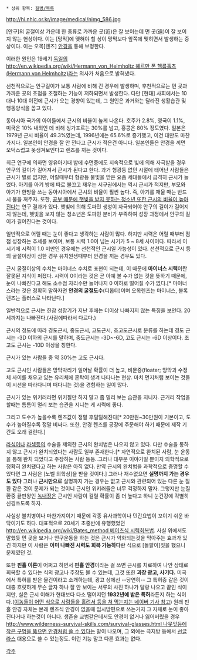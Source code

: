  * 상위 항목: [[질병/목록]]

http://hi.nhic.or.kr/image/medical/nimg_586.jpg

[안구]의 굴절이상 가운데 한 종류로 가까운 곳(近)은 잘 보이는데 먼 곳(遠)이 잘 보이지 않는 현상이다. 이는 [망막]에 맺혀야 할 상이 망막보다 앞쪽에 맺히면서 발생하는 증상이다. 이는 오목[렌즈] [[안경]]을 통해 보정한다.

이러한 원인은 19세기 [[독일]]의 [[http://en.wikipedia.org/wiki/Hermann_von_Helmholtz 헤르만 폰 헬름홀츠(Hermann von Helmholtz)]]라는 의사가 처음으로 밝혀냈다.

선천적으로는 안구길이가 보통 사람에 비해 긴 경우에 발생하며, 후천적으로는 먼 곳과 가까운 곳의 초점을 조절하는 기능이 저하되면서 발생한다. 다만 [현대] 사회에서는 10대나 10대 이전에 근시가 오는 경향이 있는데, 그 원인은 과거와는 달라진 생활습관 및 행동양식을 꼽고 있다.

동아시아 국가의 아이들에서 근시의 비율이 높게 나온다. 호주가 2.8%, 영국이 1.1%, 미국은 10% 내외인 데 비해 싱가포르는 30%를 넘고, 홍콩은 80% 정도였다. 일본은 1979년 근시 비율이 49.3%였는데, 1996년에는 65.6%로 증가했고, 이건 대만도 마찬가지다. 일본인이 안경을 잘 안 낀다고 근시가 적은건 아니다. 일본인들은 안경을 끼면 오덕스럽고 못생겨보인다고 렌즈를 끼는 것이다.

최근 연구에 의하면 영유아기때 밤에 수면중에도 지속적으로 빛에 의해 자극받을 경우 안구의 길이가 길어져서 근시가 된다고 한다. 과거 형광등 없던 시절에 태어난 사람들은 근시가 별로 없지만, 어릴때부터 형광등 불빛을 받은 요즘 세대들에서 급격히 근시가 늘었다. 아기를 아기 방에 따로 불끄고 재우는 서구권에서는 역시 근시가 적지만, 부모와 아기가 한방을 쓰는 동아시아에서 근시의 비율이 훨씬 높다. 즉, 아기를 재울 때는 반드시 불을 꺼주자. 또한, [http://www.asiae.co.kr/news/view.htm?idxno=2015030614552235023 공부 때문에 햇빛을 받지 못하는 청소년 또한 근시의 비율이 높아진다]는 연구 결과가 있다. 햇빛에 의해 도파민 생성이 자극되어야 안구의 길이가 길어지지 않는데, 햇빛을 보지 않는 청소년은 도파민 분비가 부족하여 성장 과정에서 안구의 길이가 길어진다는 것이다.

일반적으로 어릴 때는 눈이 좋다고 생각하는 사람이 많다. 하지만 시력은 어릴 때부터 점점 성장하는 추세를 보이며, 보통 시력 1.0이 넘는 시기가 5 ~ 8세 사이이다. 따라서 이 시기에 시력이 1.0 미만인 경우에는 선천적인 근시일 가능성이 있다. 선천적으로 근시 등의 굴절이상이 심한 경우 유치원생때부터 안경을 끼는 경우도 있다.

근시 굴절이상의 수치는 마이너스 수치로 표현이 되는데, 이 때문에 '''마이너스 시력'''이란 잘못된 지식이 퍼졌다. 시력이 0이라는 것은 곧 아예 볼 수가 없는 것을 뜻하기 때문에, 눈이 나빠진다고 해도 소수점 자리수만 늘어나지 0 이하로 떨어질 수가 없다.[* 마이너스라는 것은 정확히 말하자면 '''안경의 굴절도수'''(디옵터)이며 오목렌즈는 마이너스, 볼록렌즈는 플러스로 나타난다.]

일반적으로 근시는 한참 성장기가 지난 후에는 더이상 나빠지지 않는 특징을 보인다. 20세까지는 나빠진다.(사람에따라서 다르다.)

근시의 정도에 따라 경도근시, 중도근시, 고도근시, 초고도근시로 분류를 하는데 경도 근시는 -3D 이하의 근시를 말하며, 중도근시는 -3D~-6D, 고도 근시는 -6D 이상이다. 초고도 근시는 -10D 이상을 칭한다.

근시가 있는 사람들 중 약 30%는 고도 근시다.

고도 근시인 사람들은 망막박리가 일어날 확률이 더 높고, 비문증(floater; 망막과 수정체 사이를 채우고 있는 유리체에 혼탁이 생겨 나타나는 현상. 마치 먼지처럼 보이는 것들이 시선을 따라다니며 떠다니는 것)을 경험하는 일이 많다.

근시가 있는 위키러라면 위키질만 하지 말고 좀 멀리 보는 습관을 지니자. 근거리 작업을 할때는 틈틈이 멀리 보는 습관을 지니는 게 시력에 좋다.

그리고 도수가 높을수록 렌즈값이 정말 후덜덜해진다[* 20만원~30만원이 기본이고, 도수가 높아질수록 정말 비싸다. 또한, 안경 렌즈를 공장에 주문해야 하기 때문에 제작 기간도 오래 걸린다.] 

[[라식]]이나 [[라섹]]등의 수술을 제외한 근시의 완치법은 나오지 않고 있다. 다만 수술을 통하지 않고 근시가 완치되었다는 사람도 일부 존재한다.[* 자연적으로 완치된 사람, 눈 운동을 통해 완치 되었다고 주장하는 사람 등등..그러나 대부분 이야기일 뿐이지 의학적으로 정확히 완치됐다고 하는 사람은 아직 없다. 만약 근시의 완치법을 과학적으로 증명할 수 있다면 그 사람은 [노벨 의학상]을 받을 것이다.] 그러나 재수없으면 '''실명까지 가는 경우도 있다''' 그러나 '''근시만으로''' 실명까지 가는 경우는 없고 근시와 관련되어 있는 다른 눈 질환 같은 것이 문제가 되는 것이니 근시인 위키러들은 너무 걱정하지 말자. 그렇지만 눈질환중 끝판왕인 [[녹내장]]은 근시인 사람이 걸릴 확률이 좀 더 높다고 하니 눈건강에 각별히 신경쓰도록 하자. 

사실상 불치병이나 마찬가지이기 때문에 각종 유사과학이나 민간요법이 꼬이기 쉬운 바닥이기도 하다. 대표적으로 20세기 초중반에 유행했었던 [[http://en.wikipedia.org/wiki/Bates_method 베이츠식 시력회복법]]. 사실 위에서도 말했듯 먼 곳을 보거나 안구운동을 하는 것은 근시가 악화되는것을 막아주는 효과가 있긴 하지만 이 사람은 '''이미 나빠진 시력도 회복 가능하다'''란 식으로 [돌팔이]짓을 했으니 문제였던 것.

또한 '''핀홀 이론'''이 어쩌고 하면서 '''핀홀 안경'''이라는 걸 쓰면 근시를 치료하여 나안 상태로 회복할 수 있다는 식의 광고나 주장도 볼 수 있는데, 그것 또한 '''과장 광고, 사기다.''' 미국에서 특허를 받은 물건이라고 소개하는데, 광고 상에선 --당연히-- 그 특허증 같은 것이 대충 흐릿하게 무슨 글자 하나 잘 안 보이는 서류의 사진 하나가 달랑 나오고 끝인 식이지만, 실은 근시 이해가 현대보다 다소 떨어지던 '''1932년에 받은 특허'''라든지 하는 식이다.([http://m.news.naver.com/read.nhn?mode=LSD&mid=sec&sid1=101&oid=014&aid=0003088800 이놈들이 어떤 식으로 사람들을 홀려서 등을 쳐 먹는지는 네이버 기사 참고]) 원래 핀홀 안경 자체는 본래 렌즈식 안경이 없을때 임시방편으로 쓰는거지 그 자체로 눈이 좋아진다거나 하는것이 아니다. 생존술 교범같은데서도 안경이 없거나 잃어버렸을 경우 [[http://www.wilderness-survival-skills.com/survival-glasses.html 나뭇잎등에 작은 구멍을 뚫으면 안경처럼 쓸 수 있다]]는 말이 나오며, 그 외에는 극지방 등에서 [[선글라스]] 대용으로 쓸 수 있는정도. 이런 기능 말고 다른 효과는 없다.

[[각주]]
